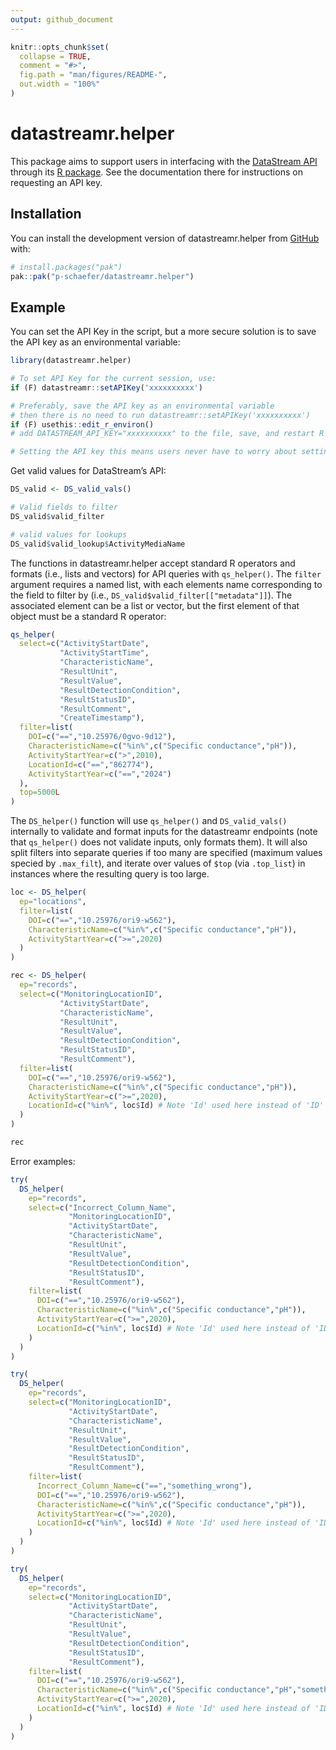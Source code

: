 ```yaml
---
output: github_document
---
```


<!-- README.md is generated from README.Rmd. Please edit that file -->

```r
knitr::opts_chunk$set(
  collapse = TRUE,
  comment = "#>",
  fig.path = "man/figures/README-",
  out.width = "100%"
)
```

# datastreamr.helper

<!-- badges: start -->
<!-- badges: end -->

This package aims to support users in interfacing with the <a href="https://github.com/datastreamapp/api-docs">DataStream API</a> through its <a href="https://github.com/datastreamapp/api-docs">R package</a>. See the documentation there for instructions on requesting an API key.

##

## Installation

You can install the development version of datastreamr.helper from [GitHub](https://github.com/) with:

``` r
# install.packages("pak")
pak::pak("p-schaefer/datastreamr.helper")
```

## Example

You can set the API Key in the script, but a more secure solution is to save the API key as an environmental variable:

```r
library(datastreamr.helper)

# To set API Key for the current session, use:
if (F) datastreamr::setAPIKey('xxxxxxxxxx')

# Preferably, save the API key as an environmental variable
# then there is no need to run datastreamr::setAPIKey('xxxxxxxxxx')
if (F) usethis::edit_r_environ()
# add DATASTREAM_API_KEY="xxxxxxxxxx" to the file, save, and restart R

# Setting the API key this means users never have to worry about setting the API key again
```

Get valid values for DataStream's API: 

```r

DS_valid <- DS_valid_vals()

# Valid fields to filter
DS_valid$valid_filter
```

```r

# valid values for lookups
DS_valid$valid_lookup$ActivityMediaName
```

The functions in datastreamr.helper accept standard R operators and formats (i.e., lists and vectors) for API queries with `qs_helper()`. The `filter` argument requires a named list, with each elements name corresponding to the field to filter by (i.e., `DS_valid$valid_filter[["metadata"]]`). The associated element can be a list or vector, but the first element of that object must be a standard R operator:

```r

qs_helper(
  select=c("ActivityStartDate",
           "ActivityStartTime",
           "CharacteristicName",
           "ResultUnit",
           "ResultValue",
           "ResultDetectionCondition",
           "ResultStatusID",
           "ResultComment",
           "CreateTimestamp"),
  filter=list(
    DOI=c("==","10.25976/0gvo-9d12"),
    CharacteristicName=c("%in%",c("Specific conductance","pH")),
    ActivityStartYear=c(">",2010),
    LocationId=c("==","862774"),
    ActivityStartYear=c("==","2024")
  ),
  top=5000L
)

```

The `DS_helper()` function will use `qs_helper()` and `DS_valid_vals()` internally to validate and format inputs for the datastreamr endpoints (note that `qs_helper()` does not validate inputs, only formats them). It will also split filters into separate queries if too many are specified (maximum values specied by `.max_filt`), and iterate over values of `$top` (via `.top_list`) in instances where the resulting query is too large.

```r

loc <- DS_helper(
  ep="locations",
  filter=list(
    DOI=c("==","10.25976/ori9-w562"),
    CharacteristicName=c("%in%",c("Specific conductance","pH")),
    ActivityStartYear=c(">=",2020)
  )
)

rec <- DS_helper(
  ep="records",
  select=c("MonitoringLocationID",
           "ActivityStartDate",
           "CharacteristicName",
           "ResultUnit",
           "ResultValue",
           "ResultDetectionCondition",
           "ResultStatusID",
           "ResultComment"),
  filter=list(
    DOI=c("==","10.25976/ori9-w562"),
    CharacteristicName=c("%in%",c("Specific conductance","pH")),
    ActivityStartYear=c(">=",2020),
    LocationId=c("%in%", loc$Id) # Note 'Id' used here instead of 'ID'
  )
)

rec
```

Error examples:
```r

try(
  DS_helper(
    ep="records",
    select=c("Incorrect_Column_Name",
             "MonitoringLocationID",
             "ActivityStartDate",
             "CharacteristicName",
             "ResultUnit",
             "ResultValue",
             "ResultDetectionCondition",
             "ResultStatusID",
             "ResultComment"),
    filter=list(
      DOI=c("==","10.25976/ori9-w562"),
      CharacteristicName=c("%in%",c("Specific conductance","pH")),
      ActivityStartYear=c(">=",2020),
      LocationId=c("%in%", loc$Id) # Note 'Id' used here instead of 'ID'
    )
  )
)
```

```r

try(
  DS_helper(
    ep="records",
    select=c("MonitoringLocationID",
             "ActivityStartDate",
             "CharacteristicName",
             "ResultUnit",
             "ResultValue",
             "ResultDetectionCondition",
             "ResultStatusID",
             "ResultComment"),
    filter=list(
      Incorrect_Column_Name=c("==","something_wrong"),
      DOI=c("==","10.25976/ori9-w562"),
      CharacteristicName=c("%in%",c("Specific conductance","pH")),
      ActivityStartYear=c(">=",2020),
      LocationId=c("%in%", loc$Id) # Note 'Id' used here instead of 'ID'
    )
  )
)
```

```r

try(
  DS_helper(
    ep="records",
    select=c("MonitoringLocationID",
             "ActivityStartDate",
             "CharacteristicName",
             "ResultUnit",
             "ResultValue",
             "ResultDetectionCondition",
             "ResultStatusID",
             "ResultComment"),
    filter=list(
      DOI=c("==","10.25976/ori9-w562"),
      CharacteristicName=c("%in%",c("Specific conductance","pH","something_wrong")),
      ActivityStartYear=c(">=",2020),
      LocationId=c("%in%", loc$Id) # Note 'Id' used here instead of 'ID'
    )
  )
)
```
